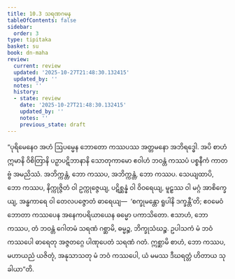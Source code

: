 ```yaml
---
title: 10.3 သရဏဂမန
tableOfContents: false
sidebar:
  order: 3
type: tipitaka
basket: su
book: dn-maha
review:
  current: review
  updated: '2025-10-27T21:48:30.132415'
  updated_by: ''
  notes: ''
  history:
  - state: review
    date: '2025-10-27T21:48:30.132415'
    updated_by: ''
    notes: ''
    previous_state: draft
---
```



<ReviewStatus review={frontmatter.review} showDetails={true} />

<HypothesisAnnotation frontmatter={frontmatter} />

<DynamicBreadcrumb />

<Division number="437" book="dn-maha" e="ch" v="7" p="279">

<Paragraph number="1137" book="dn-maha">
“ပုရိမေနေဝ အဟံ ဩပမ္မေန ဘောတော ကဿပဿ အတ္တမနော အဘိရဒ္ဓေါ. အပိ စာဟံ ဣမာနိ ဝိစိတြာနိ ပဉှာပဋိဘာနာနိ သောတုကာမော ဧဝါဟံ ဘဝန္တံ ကဿပံ ပစ္စနီကံ ကာတဗ္ဗံ အမညိဿံ. အဘိက္ကန္တံ, ဘော ကဿပ, အဘိက္ကန္တံ, ဘော ကဿပ. သေယျထာပိ, ဘော ကဿပ, နိက္ကုဇ္ဇိတံ ဝါ ဥက္ကုဇ္ဇေယျ, ပဋိစ္ဆန္နံ ဝါ ဝိဝရေယျ, မူဠှဿ ဝါ မဂ္ဂံ အာစိက္ခေယျ, အန္ဓကာရေ ဝါ တေလပဇ္ဇောတံ ဓာရေယျ—  ‘စက္ခုမန္တော ရူပါနိ ဒက္ခန္တီ’တိ; ဧဝမေဝံ ဘောတာ ကဿပေန အနေကပရိယာယေန ဓမ္မော ပကာသိတော. ဧသာဟံ, ဘော ကဿပ, တံ ဘဝန္တံ ဂေါတမံ သရဏံ ဂစ္ဆာမိ, ဓမ္မဉ္စ, ဘိက္ခုသံဃဉ္စ. ဥပါသကံ မံ ဘဝံ ကဿပေါ ဓာရေတု အဇ္ဇတဂ္ဂေ ပါဏုပေတံ သရဏံ ဂတံ.
</Paragraph>

<Paragraph number="1138" book="dn-maha">
ဣစ္ဆာမိ စာဟံ, ဘော ကဿပ, မဟာယညံ ယဇိတုံ, အနုသာသတု မံ ဘဝံ ကဿပေါ, ယံ မမဿ ဒီဃရတ္တံ ဟိတာယ သုခါယာ”တိ.
</Paragraph>
</Division>